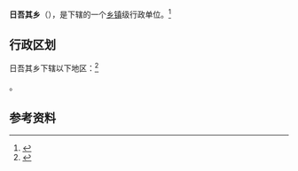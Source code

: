 {{中国乡级行政区|54/23/27/212/000}}

'''日吾其乡'''（{{bo|z=རི་བོ་ཆེ་}}），是{{PRC admin/fullname|54/23/27/212/000|3}}下辖的一个[[乡镇|乡镇]]级行政单位。<ref>{{PRC admin/ref sgc|{{PRC admin/parent|54/23/27/212/000}}}}</ref>

== 行政区划 ==

日吾其乡下辖以下地区：<ref>{{PRC admin/ref sgc|54/23/27/212/000}}</ref>

{{PRC admin/children|54/23/27/212/000}}。

== 参考资料 ==

{{reflist}}

{{行政区划小作品}}
{{PRC admin/navcat|54/23/27/212/000}}
